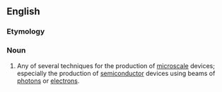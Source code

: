 ==English==

===Etymology===
{{prefix|en|micro|lithography}}

===Noun===
{{en-noun|-}}

# Any of several techniques for the production of [[microscale]] devices; especially the production of [[semiconductor]] devices using beams of [[photon]]s or [[electron]]s.